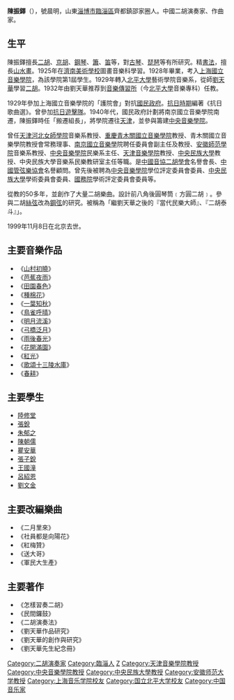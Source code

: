 {{unreferenced|time=2019-08-27}}
{{Infobox musical artist
| Name = 陳振鐸
| Background = 演奏者
| Born = 1904年11月28日
| Died = {{dda|1999|11|8|1904|11|28}}
| Instrument = [[二胡|二胡]]、[[中國琵琶|琵琶]]
| Genre = 传统中国音乐
}}

'''陳振鐸'''（{{bd|1904年|11月28日|1999年|11月8日|catIdx=C}}），號晨明，山東[[淄博市|淄博市]][[臨淄區|臨淄區]]齊都鎮邵家圈人。中國二胡演奏家、作曲家。

== 生平 ==
陳振鐸擅長[[二胡|二胡]]、[[京胡|京胡]]、[[鋼琴|鋼琴]]、[[簫|簫]]、[[笛|笛]]等，對[[古琴|古琴]]、[[琵琶|琵琶]]等有所研究。精[[書法|書法]]，擅長[[山水畫|山水畫]]。1925年在[[濟南美術學校|濟南美術學校]]圖畫音樂科學習。1928年畢業，考入[[上海國立音樂學院|上海國立音樂學院]]，為該學院第1屆學生。1929年轉入[[北平大學|北平大學]]藝術學院音樂系，從師[[劉天華|劉天華]]學習[[二胡|二胡]]。1932年由劉天華推荐到[[音樂傳習所|音樂傳習所]]（今[[北平大學|北平大學]]音樂專科）任教。

1929年參加上海國立音樂學院的「護院會」對抗[[國民政府|國民政府]]。[[抗日時期|抗日時期]]編著《抗日歌曲選》。曾參加[[抗日遊擊隊|抗日遊擊隊]]。1940年代，國民政府計劃將南京國立音樂學院南遷，陳振鐸時任「搬遷組長」，將學院遷往[[天津|天津]]，並參與籌建[[中央音樂學院|中央音樂學院]]。

曾任[[天津|天津]][[河北女師學院|河北女師學院]]音樂系教授、[[重慶|重慶]][[青木關國立音樂學院|青木關國立音樂學院]]教授、青木關國立音樂學院教授會常務理事、[[南京國立音樂學|南京國立音樂學]]院聘任委員會副主任及教授、[[安徽師范學院|安徽師范學院]]音樂系教授、[[中央音樂學院|中央音樂學院]]民樂系主任、[[天津音樂學院|天津音樂學院]]教授、[[中央民族大學|中央民族大學]]教授、中央民族大學音樂系民樂教研室主任等職。是[[中國音協二胡學會|中國音協二胡學會]]名譽會長、[[中國管弦樂協會|中國管弦樂協會]]名譽顧問。曾先後被聘為[[中央音樂學院|中央音樂學院]]學位評定委員會委員、[[中央民族大學|中央民族大學]]學術委員會委員、[[中华人民共和国国务院|國務院]]學術評定委員會委員等。

從教的50多年，並創作了大量二胡樂曲。設計前八角後圓琴筒﹝方圓二胡﹞。參與二胡[[絲弦|絲弦]]改為[[鋼弦|鋼弦]]的研究。被稱為「繼劉天華之後的『當代民樂大師』、『二胡泰斗』」。

1999年11月8日在北京去世。

== 主要音樂作品 ==
* 《[[山村初曉|山村初曉]]》
* 《[[芭蕉夜雨|芭蕉夜雨]]》
* 《[[田園春色|田園春色]]》
* 《[[種棉花|種棉花]]》
* 《[[一葉知秋|一葉知秋]]》
* 《[[鳥雀呼晴|鳥雀呼晴]]》
* 《[[明月流溪|明月流溪]]》
* 《[[弓橋泛月|弓橋泛月]]》
* 《[[雨後春光|雨後春光]]》
* 《[[花開滿園|花開滿園]]》
* 《[[紅光|紅光]]》
* 《[[歌頌十三陵水庫|歌頌十三陵水庫]]》
* 《[[春耕|春耕]]》

== 主要學生 ==

* [[陸修堂|陸修堂]]
* [[張銳_(音樂家)|張銳]]
* [[朱郁之|朱郁之]]
* [[陳朝儒|陳朝儒]]
* [[瞿安華|瞿安華]]
* [[張子銳|張子銳]]
* [[王國潼|王國潼]]
* [[呂紹恩|呂紹恩]]
* [[劉文金|劉文金]]

== 主要改編樂曲 ==

* 《二月里來》
* 《社員都是向陽花》
* 《紅梅贊》
* 《送大哥》
* 《軍民大生產》

== 主要著作 ==

* 《怎樣習奏二胡》
* 《民間鑼鼓》
* 《二胡演奏法》
* 《劉天華作品研究》
* 《劉天華的創作與研究》
* 《劉天華先生紀念冊》

{{DEFAULTSORT:C}}
[[Category:二胡演奏家|Category:二胡演奏家]]
[[Category:臨淄人|Category:臨淄人]]
[[Category:陳姓|Z]]
[[Category:天津音樂學院教授|Category:天津音樂學院教授]]
[[Category:中央音樂學院教授|Category:中央音樂學院教授]]
[[Category:中央民族大學教授|Category:中央民族大學教授]]
[[Category:安徽师范大学教授|Category:安徽师范大学教授]]
[[Category:上海音乐学院校友|Category:上海音乐学院校友]]
[[Category:国立北平大学校友|Category:国立北平大学校友]]
[[Category:中国音乐家|Category:中国音乐家]]